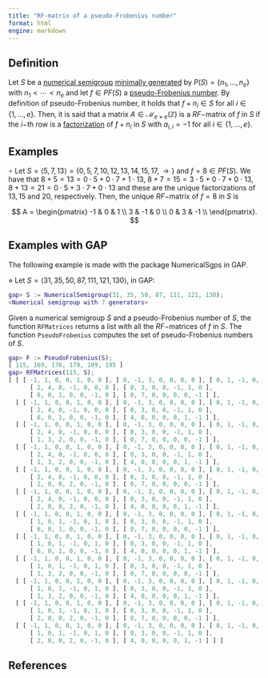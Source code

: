 ```yaml
---
title: "RF-matrix of a pseudo-Frobenius number"
format: html
engine: markdown
---
```


<!-- Moscariello, A., On the type of an almost Gorenstein monomial curve, J. Algebra, 456 (2016), 266--277. -->

## Definition

Let $S$ be a [numerical semigroup](../Basic-concepts/Numerical-semigroup.qmd) [minimally generated](Minimal-set-of-generators.qmd) by $P(S) = \{n_1, \ldots, n_e\}$ with $n_1 < \cdots < n_e$ and let $f \in PF(S)$ a [pseudo-Frobenius number](Pseudo-Frobenius-number.qmd). By definition of pseudo-Frobenius number, it holds that $f + n_i \in S$ for all $i \in \{1, \ldots, e\}$. Then, it is said that a matrix $A \in \mathcal{M}_{e \times e}(\mathbb{Z})$ is a $RF-$matrix of $f$ in $S$ if the $i-$th row is a [factorization](../Presentations-NS/Set-of-factorizations.qmd) of $f + n_i$ in $S$ with $a_{i,i} = -1$ for all $i \in \{1, \ldots, e\}$.

## Examples

$\circ$ Let $S = \langle 5, 7, 13 \rangle = \{0, 5, 7, 10, 12, 13, 14, 15, 17, \rightarrow\}$ and $f = 8 \in PF(S)$. We have that $8 + 5 = 13 = 0 \cdot 5 + 0 \cdot 7 + 1 \cdot 13$, $8 + 7 = 15 = 3 \cdot 5 + 0 \cdot 7 + 0 \cdot 13$, $8 + 13 = 21 = 0 \cdot 5 + 3 \cdot 7 + 0 \cdot 13$ and these are the unique factorizations of $13, 15$ and $20$, respectively. Then, the unique $RF-$matrix of $f = 8$ in $S$ is

$$
A = \begin{pmatrix}
  -1 & 0 & 1 \\
  3 & -1 & 0 \\
  0 & 3 & -1 \\
\end{pmatrix}.
$$

## Examples with GAP

The following example is made with the package NumericalSgps in GAP.

$\diamond$ Let $S = \langle 31, 35, 50, 87, 111, 121, 130 \rangle$, in GAP:

``` gap
gap> S := NumericalSemigroup(31, 35, 50, 87, 111, 121, 130);
<Numerical semigroup with 7 generators>
```

Given a numerical semigroup $S$ and a pseudo-Frobenius number of $S$, the function `RFMatrices` returns a list with all the $RF-$matrices of $f$ in $S$. The function `PseudoFrobenius` computes the set of pseudo-Frobenius numbers of $S$.

``` gap
gap> F := PseudoFrobenius(S);
[ 115, 169, 176, 179, 189, 195 ]
gap> RFMatrices(115, S);
[ [ [ -1, 1, 0, 0, 1, 0, 0 ], [ 0, -1, 3, 0, 0, 0, 0 ], [ 0, 1, -1, 0, 0, 0, 1 ],
      [ 2, 4, 0, -1, 0, 0, 0 ], [ 0, 3, 0, 0, -1, 1, 0 ],
      [ 6, 0, 1, 0, 0, -1, 0 ], [ 0, 7, 0, 0, 0, 0, -1 ] ],
  [ [ -1, 1, 0, 0, 1, 0, 0 ], [ 0, -1, 3, 0, 0, 0, 0 ], [ 0, 1, -1, 0, 0, 0, 1 ],
      [ 2, 4, 0, -1, 0, 0, 0 ], [ 0, 3, 0, 0, -1, 1, 0 ],
      [ 6, 0, 1, 0, 0, -1, 0 ], [ 4, 0, 0, 0, 0, 1, -1 ] ],
  [ [ -1, 1, 0, 0, 1, 0, 0 ], [ 0, -1, 3, 0, 0, 0, 0 ], [ 0, 1, -1, 0, 0, 0, 1 ],
      [ 2, 4, 0, -1, 0, 0, 0 ], [ 0, 3, 0, 0, -1, 1, 0 ],
      [ 1, 3, 2, 0, 0, -1, 0 ], [ 0, 7, 0, 0, 0, 0, -1 ] ],
  [ [ -1, 1, 0, 0, 1, 0, 0 ], [ 0, -1, 3, 0, 0, 0, 0 ], [ 0, 1, -1, 0, 0, 0, 1 ],
      [ 2, 4, 0, -1, 0, 0, 0 ], [ 0, 3, 0, 0, -1, 1, 0 ],
      [ 1, 3, 2, 0, 0, -1, 0 ], [ 4, 0, 0, 0, 0, 1, -1 ] ],
  [ [ -1, 1, 0, 0, 1, 0, 0 ], [ 0, -1, 3, 0, 0, 0, 0 ], [ 0, 1, -1, 0, 0, 0, 1 ],
      [ 2, 4, 0, -1, 0, 0, 0 ], [ 0, 3, 0, 0, -1, 1, 0 ],
      [ 2, 0, 0, 2, 0, -1, 0 ], [ 0, 7, 0, 0, 0, 0, -1 ] ],
  [ [ -1, 1, 0, 0, 1, 0, 0 ], [ 0, -1, 3, 0, 0, 0, 0 ], [ 0, 1, -1, 0, 0, 0, 1 ],
      [ 2, 4, 0, -1, 0, 0, 0 ], [ 0, 3, 0, 0, -1, 1, 0 ],
      [ 2, 0, 0, 2, 0, -1, 0 ], [ 4, 0, 0, 0, 0, 1, -1 ] ],
  [ [ -1, 1, 0, 0, 1, 0, 0 ], [ 0, -1, 3, 0, 0, 0, 0 ], [ 0, 1, -1, 0, 0, 0, 1 ],
      [ 1, 0, 1, -1, 0, 1, 0 ], [ 0, 3, 0, 0, -1, 1, 0 ],
      [ 6, 0, 1, 0, 0, -1, 0 ], [ 0, 7, 0, 0, 0, 0, -1 ] ],
  [ [ -1, 1, 0, 0, 1, 0, 0 ], [ 0, -1, 3, 0, 0, 0, 0 ], [ 0, 1, -1, 0, 0, 0, 1 ],
      [ 1, 0, 1, -1, 0, 1, 0 ], [ 0, 3, 0, 0, -1, 1, 0 ],
      [ 6, 0, 1, 0, 0, -1, 0 ], [ 4, 0, 0, 0, 0, 1, -1 ] ],
  [ [ -1, 1, 0, 0, 1, 0, 0 ], [ 0, -1, 3, 0, 0, 0, 0 ], [ 0, 1, -1, 0, 0, 0, 1 ],
      [ 1, 0, 1, -1, 0, 1, 0 ], [ 0, 3, 0, 0, -1, 1, 0 ],
      [ 1, 3, 2, 0, 0, -1, 0 ], [ 0, 7, 0, 0, 0, 0, -1 ] ],
  [ [ -1, 1, 0, 0, 1, 0, 0 ], [ 0, -1, 3, 0, 0, 0, 0 ], [ 0, 1, -1, 0, 0, 0, 1 ],
      [ 1, 0, 1, -1, 0, 1, 0 ], [ 0, 3, 0, 0, -1, 1, 0 ],
      [ 1, 3, 2, 0, 0, -1, 0 ], [ 4, 0, 0, 0, 0, 1, -1 ] ],
  [ [ -1, 1, 0, 0, 1, 0, 0 ], [ 0, -1, 3, 0, 0, 0, 0 ], [ 0, 1, -1, 0, 0, 0, 1 ],
      [ 1, 0, 1, -1, 0, 1, 0 ], [ 0, 3, 0, 0, -1, 1, 0 ],
      [ 2, 0, 0, 2, 0, -1, 0 ], [ 0, 7, 0, 0, 0, 0, -1 ] ],
  [ [ -1, 1, 0, 0, 1, 0, 0 ], [ 0, -1, 3, 0, 0, 0, 0 ], [ 0, 1, -1, 0, 0, 0, 1 ],
      [ 1, 0, 1, -1, 0, 1, 0 ], [ 0, 3, 0, 0, -1, 1, 0 ],
      [ 2, 0, 0, 2, 0, -1, 0 ], [ 4, 0, 0, 0, 0, 1, -1 ] ] ]
```

## References
